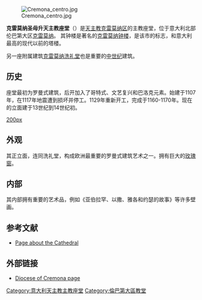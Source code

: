 [[Image:Cremona_centro.jpg|thumb]]

'''克雷莫纳圣母升天主教座堂'''（{{lang-it|Duomo di Cremona Santa Maria Assunta}}）是[[天主教|天主教]][[克雷莫纳区|克雷莫纳区]]的主教座堂，位于意大利北部伦巴第大区[[克雷莫纳|克雷莫纳]]。 其钟楼是著名的[[克雷莫纳钟楼|克雷莫纳钟楼]]，是该市的标志，和意大利最高的现代以前的塔楼。

另一座附属建筑[[克雷莫纳洗礼堂|克雷莫纳洗礼堂]]也是重要的[[中世纪|中世纪]]建筑。

==历史== 
座堂最初为罗曼式建筑，后开加入了哥特式、文艺复兴和巴洛克元素。始建于1107年，在1117年地震遭到损坏并停工。1129年重新开工，完成于1160-1170年。现在的立面建于13世纪到14世纪初。 

[[image:Cremona_duomo.jpg|200px]]

==外观==
其正立面，连同洗礼堂，构成欧洲最重要的罗曼式建筑艺术之一。拥有巨大的[[玫瑰窗|玫瑰窗]]。

==内部==
其内部拥有重要的艺术品，例如《亚伯拉罕、以撒、雅各和约瑟的故事》等许多壁画。

{{Commonscat|Duomo (Cremona)}}
==参考文献==
*[https://web.archive.org/web/20070701085120/http://www.rccr.cremona.it/doc_comu/info/cattedrale/info_cattedrale.shtm Page about the Cathedral] {{it icon}}

==外部链接==
*[https://web.archive.org/web/20151008132825/http://www.diocesidicremona.it/ Diocese of Cremona page] {{it icon}}
{{coord|45.1335|N|10.0255|E|type:landmark|display=title}}

{{Landmarks of Lombardy}}

{{Authority control}}
[[Category:意大利天主教主教座堂|Category:意大利天主教主教座堂]]
[[Category:倫巴第大區教堂|Category:倫巴第大區教堂]]